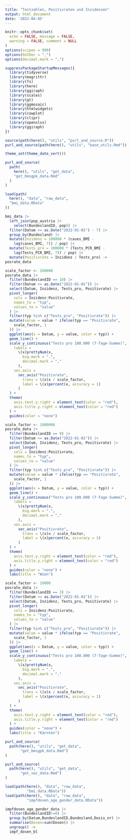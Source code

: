 ```yaml
---
title: "Testzahlen, Positivraten und Inzidenzen"
output: html_document
date: '2022-04-05'
---
```



  
```r
knitr::opts_chunk$set(
  echo = FALSE, message = FALSE,
  warning = FALSE, comment = NULL
)
options(scipen = 999)
options(OutDec = ",")
options(decimal.mark = ",")
```


```r
suppressPackageStartupMessages({
  library(tidyverse)
  library(magrittr)
  library(fs)
  library(here)
  library(ggiraph)
  library(scales)
  library(gt)
  library(ggmosaic)
  library(htmlwidgets)
  library(cowplot)
  library(clipr)
  library(openxlsx)
  library(ggiraph)
})
```


```r
source(path(here(), "utils", "purl_and_source.R"))
purl_and_source(path(here(), "utils", "base_utils.Rmd"))
```


```r
theme_set(theme_date_vert())
```

```r
purl_and_source(
  path(
    here(), "utils", "get_data",
    "get_bmsgpk_data.Rmd"
  )
)
```

```r
load(path(
  here(), "data", "raw_data",
  "bmi_data.RData"
))
```

```r
bmi_data |>
  left_join(pop_austria |>
    select(BundeslandID, pop)) |>
  filter(Datum >= as.Date("2022-01-01") - 7) |>
  group_by(Bundesland) |>
  mutate(Inzidenz = 100000 * (cases_BMI -
    lag(cases_BMI, 7)) / pop) |>
  mutate(Tests_pro = 100000 * (Tests_PCR_BMI -
    lag(Tests_PCR_BMI, 7)) / pop) |>
  mutate(Positivrate = Inzidenz / Tests_pro) ->
posrate_data
```

```r
scale_factor <- 200000
posrate_data |>
  filter(BundeslandID == 10) |>
  filter(Datum >= as.Date("2022-01-01")) |>
  select(Datum, Inzidenz, Tests_pro, Positivrate) |>
  pivot_longer(
    cols = Inzidenz:Positivrate,
    names_to = "typ",
    values_to = "value"
  ) |>
  filter(typ %in% c("Tests_pro", "Positivrate")) |>
  mutate(value = value * ifelse(typ == "Positivrate",
    scale_factor, 1
  )) |>
  ggplot(aes(x = Datum, y = value, color = typ)) +
  geom_line() +
  scale_y_continuous("Tests pro 100.000 (7-Tage-Summe)",
    labels =
      \(x)prettyNum(x,
        big.mark = ".",
        decimal.mark = ","
      ),
    sec.axis =
      sec_axis("Positivrate",
        trans = \(x)x / scale_factor,
        label = \(x)percent(x, accuracy = 1)
      )
  ) +
  theme(
    axis.text.y.right = element_text(color = "red"),
    axis.title.y.right = element_text(color = "red")
  ) +
  guides(color = "none")
```


```r
scale_factor <- 1000000
posrate_data |>
  filter(BundeslandID == 9) |>
  filter(Datum >= as.Date("2022-01-01")) |>
  select(Datum, Inzidenz, Tests_pro, Positivrate) |>
  pivot_longer(
    cols = Inzidenz:Positivrate,
    names_to = "typ",
    values_to = "value"
  ) |>
  filter(typ %in% c("Tests_pro", "Positivrate")) |>
  mutate(value = value * ifelse(typ == "Positivrate",
    scale_factor, 1
  )) |>
  ggplot(aes(x = Datum, y = value, color = typ)) +
  geom_line() +
  scale_y_continuous("Tests pro 100.000 (7-Tage-Summe)",
    labels =
      \(x)prettyNum(x,
        big.mark = ".",
        decimal.mark = ","
      ),
    sec.axis =
      sec_axis("Positivrate",
        trans = \(x)x / scale_factor,
        label = \(x)percent(x, accuracy = 1)
      )
  ) +
  theme(
    axis.text.y.right = element_text(color = "red"),
    axis.title.y.right = element_text(color = "red")
  ) +
  guides(color = "none") +
  labs(title = "Wien")
```


```r
scale_factor <- 10000
posrate_data |>
  filter(BundeslandID == 2) |>
  filter(Datum >= as.Date("2022-01-01")) |>
  select(Datum, Inzidenz, Tests_pro, Positivrate) |>
  pivot_longer(
    cols = Inzidenz:Positivrate,
    names_to = "typ",
    values_to = "value"
  ) |>
  filter(typ %in% c("Tests_pro", "Positivrate")) |>
  mutate(value = value * ifelse(typ == "Positivrate",
    scale_factor, 1
  )) |>
  ggplot(aes(x = Datum, y = value, color = typ)) +
  geom_line() +
  scale_y_continuous("Tests pro 100.000 (7-Tage-Summe)",
    labels =
      \(x)prettyNum(x,
        big.mark = ".",
        decimal.mark = ","
      ),
    sec.axis =
      sec_axis("Positivrate",
        trans = \(x)x / scale_factor,
        label = \(x)percent(x, accuracy = 1)
      )
  ) +
  theme(
    axis.text.y.right = element_text(color = "red"),
    axis.title.y.right = element_text(color = "red")
  ) +
  guides(color = "none") +
  labs(title = "Kärnten")
```


```r
purl_and_source(
  path(here(), "utils", "get_data",
       "get_bmsgpk_data.Rmd")
)
```


```r
purl_and_source(
  path(here(), "utils", "get_data",
       "get_vac_data.Rmd")
)
```

```r
load(path(here(), "data", "raw_data",
          "bmi_data.RData"))
load(path(here(), "data", "raw_data",
          "impfdosen_age_gender_data.RData"))

```



```r
impfdosen_age_gender_data |>
  filter(BundeslandID!=0) |>
  group_by(Datum,BundeslandID,Bundesland,Dosis_nr) |>
  summarise(Dosen=sum(Dosen)) |>
  ungroup() ->
  impf_dosen_bl
```

